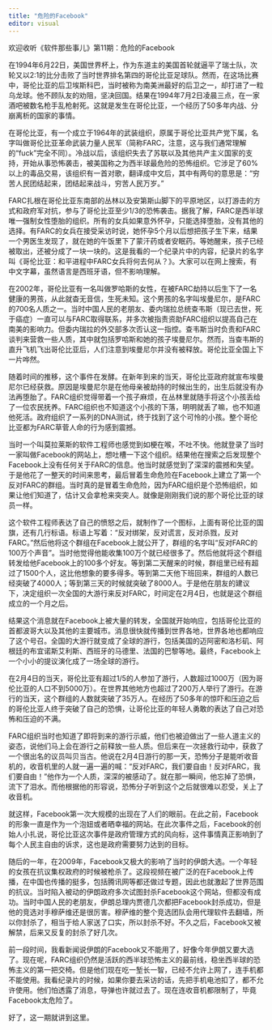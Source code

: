 ```yaml
---
title: "危险的Facebook"
editor: visual
---
```


欢迎收听《软件那些事儿》第11期：危险的Facebook

在1994年6月22日，美国世界杯上，作为东道主的美国首轮就逼平了瑞士队，次轮又以2:1的比分击败了当时世界排名第四的哥伦比亚足球队。然而，在这场比赛中，哥伦比亚的后卫埃斯科巴，当时被称为南美洲最好的后卫之一，却打进了一粒乌龙球。他不顾队友的劝阻，坚决回国。结果在1994年7月2日凌晨三点，在一家酒吧被数名枪手乱枪射死。这就是发生在哥伦比亚，一个经历了50多年内战、分崩离析的国家的事情。

在哥伦比亚，有一个成立于1964年的武装组织，原属于哥伦比亚共产党下属，名字叫做哥伦比亚革命武装力量人民军（简称FARC，注意，这与我们通常理解的“fuck”完全不同）。冷战以后，该组织失去了苏联以及其他共产主义国家的支持，开始从事恐怖袭击，被美国称之为西半球最危险的恐怖组织。它涉足了60%以上的毒品交易，该组织有一首对歌，翻译成中文后，其中有两句的意思是：“穷苦人民团结起来，团结起来战斗，穷苦人民万岁。”

FARC扎根在哥伦比亚东南部的丛林以及安第斯山脚下的平原地区，以打游击的方式和政府军对抗，参与了哥伦比亚至少1/3的恐怖袭击。据我了解，FARC是西半球唯一强制女性堕胎的组织。所有的女兵如果意外怀孕，只能选择堕胎，没有其他的选择。有FARC的女兵在接受采访时说，她怀孕5个月以后想把孩子生下来，结果一个男医生发现了，就在她的午饭里下了蒙汗药或者安眠药。等她醒来，孩子已经被取出，还被分成了一块一块的。这是我看的一个纪录片中的内容，纪录片的名字叫《哥伦比亚：和平进程中FARC女兵将何去何从？》。大家可以在网上搜索，有中文字幕，虽然语言是西班牙语，但不影响理解。

在2002年，哥伦比亚有一名叫做罗哈斯的女性，在被FARC劫持以后生下了一名健康的男孩，从此就杳无音信，生死未知。这个男孩的名字叫埃曼尼尔，是FARC的700名人质之一。当时中国人民的老朋友、委内瑞拉总统查韦斯（现已去世，死于癌症）一直可以与FARC取得联系，并多次被指责资助FARC组织以提高自己在南美的影响力。但委内瑞拉的外交部多次否认这一指控。查韦斯当时负责和FARC谈判来营救一些人质，其中就包括罗哈斯和她的孩子埃曼尼尔。然而，当查韦斯的直升飞机飞出哥伦比亚后，人们注意到埃曼尼尔并没有被释放。哥伦比亚全国上下一片哗然。

随着时间的推移，这个事件在发酵。在新年到来的当天，哥伦比亚政府就宣布埃曼尼尔已经获救。原因是埃曼尼尔是在他母亲被劫持的时候出生的，出生后就没有办法再堕胎了。FARC组织觉得带着一个孩子麻烦，在丛林里就随手将这个小孩丢给了一位农民抚养。FARC组织也不知道这个小孩的下落，明明就丢了嘛，也不知道他死活。政府组织了一系列的DNA测试，终于找到了这个可怜的小孩。整个哥伦比亚都为FARC草菅人命的行为感到震撼。

当时一个叫莫拉莱斯的软件工程师也感觉到如梗在喉，不吐不快。他就登录了当时一家叫做Facebook的网站上，想吐槽一下这个组织。结果他在搜索之后发现整个Facebook上没有任何关于FARC的信息。他当时就感觉到了深深的震撼和失望。于是他花了一整天的时间来思考，最后冒着生命危险在Facebook上建立了第一个反对FARC的群组。当时真的是冒着生命危险，因为FARC组织是个恐怖组织，如果让他们知道了，估计又会拿枪来突突人。就像是刚刚我们说的那个哥伦比亚的球员一样。

这个软件工程师表达了自己的愤怒之后，就制作了一个图标，上面有哥伦比亚的国旗，还有几行标语。标语上写着：“反对绑架，反对谎言，反对杀戮，反对FARC。”然后他将这个群组在Facebook上就公开了，群组的名字叫“反对FARC的100万个声音”。当时他觉得他能收集100万个就已经很多了。然后他就将这个群组转发给他Facebook上的100多个好友。等到第二天醒来的时候，群组里已经有超过了1500个人，这比他想象的要多得多。等到第二天他下班回来，群组的人数已经突破了4000人；等到第三天的时候就突破了8000人。于是他在朋友的建议下，决定组织一次全国的大游行来反对FARC，时间定在2月4日，也就是这个群组成立的一个月之后。

结果这个消息就在Facebook上被大量的转发，全国就开始响应，包括哥伦比亚的首都波哥大以及其他的主要城市。消息很快就传播到世界各地，世界各地也都响应了这个号召。全国的大游行就变成了全球的游行，包括美国的迈阿密和洛杉矶、阿根廷的布宜诺斯艾利斯、西班牙的马德里、法国的巴黎等地。最终，Facebook上一个小小的提议演化成了一场全球的游行。

在2月4日的当天，哥伦比亚有超过1/5的人参加了游行，人数超过1000万（因为哥伦比亚的人口不到5000万）。在世界其他地方也超过了200万人举行了游行。在游行的当天，这个群组的人数就突破了35万人。在经历了50多年的惊吓和压迫之后的哥伦比亚人终于突破了自己的恐惧，让哥伦比亚的年轻人勇敢的表达了自己对恐怖和压迫的不满。

FARC组织当时也知道了即将到来的游行示威，他们也被迫做出了一些人道主义的姿态，说他们马上会在游行之前释放一些人质。但后来在一次拯救行动中，获救了一个很出名的议员叫贝当古。他说在2月4日游行的那一天，恐怖分子是能听收音机的，收音机里的人就一遍一遍的喊：“反对FARC，我们要自由！反对FARC，我们要自由！”他作为一个人质，深深的被感动了。就在那一瞬间，他忘掉了恐惧，流下了泪水。而他根据他的形容说，恐怖分子听到这个之后就很难以忍受，关上了收音机。

就这样，Facebook第一次大规模的出现在了人们的眼前。在此之前，Facebook的形象一直是作为一个泡妞或者晒幸福的网站。在此次事件之后，Facebook的创始人小扎说，哥伦比亚这次事件是政府管理方式的风向标，这件事情真正影响到了每个人民主自由的诉求，这也是政府需要努力达到的目标。

随后的一年，在2009年，Facebook又极大的影响了当时的伊朗大选。一个年轻的女孩在抗议集权政府的时候被枪杀了。这段视频在被广泛的在Facebook上传播，在中国也传播的挺多，包括腾讯网等都还做过专题，因此也就激起了世界范围的抗议。当时陷入被动的伊朗政府多次试图封杀Facebook这个网站，但都没有成功。当时中国人民的老朋友，伊朗总理内贾德几次都把Facebook封杀成功，但是他的竞选对手穆萨维还是很厉害。穆萨维的整个竞选团队会用代理软件去翻墙，所以你封杀了，相当于给人家送了口实，所以封杀不好。不久之后，Facebook又被解禁，后来又反复的封杀了好几次。

前一段时间，我看新闻说伊朗的Facebook又不能用了，好像今年伊朗又要大选了。现在呢，FARC组织仍然是活跃的西半球恐怖主义的最前线，稳坐西半球的恐怖主义的第一把交椅。但是他们现在吃一堑长一智，已经不允许上网了，连手机都不能使用。我看纪录片的时候，如果你要去采访的话，先把手机电池扣了，都不允许使用。他们怕透露了消息，导弹也许就过去了。现在连收音机都限制了，毕竟Facebook太危险了。

好了，这一期就讲到这里。
